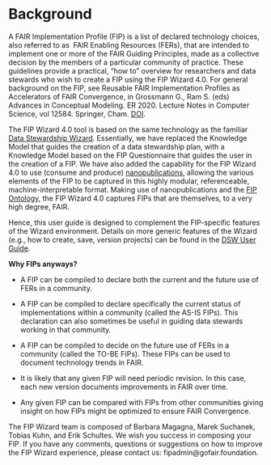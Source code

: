 # Background

A FAIR Implementation Profile (FIP) is a list of declared technology choices, also referred to as  FAIR Enabling Resources (FERs), that are intended to implement one or more of the FAIR Guiding Principles, made as a collective decision by the members of a particular community of practice. These guidelines provide a practical, "how to" overview for researchers and data stewards who wish to create a FIP using the FIP Wizard 4.0. For general background on the FIP, see Reusable FAIR Implementation Profiles as Accelerators of FAIR Convergence, in Grossmann G., Ram S. (eds) Advances in Conceptual Modeling. ER 2020. Lecture Notes in Computer Science, vol 12584. Springer, Cham. [DOI](https://doi.org/10.1007/978-3-030-65847-2_13). 

The FIP Wizard 4.0 tool is based on the same technology as the familiar [Data Stewardship Wizard](https://ds-wizard.org/dsw-story). Essentially, we have replaced the Knowledge Model that guides the creation of a data stewardship plan, with a Knowledge Model based on the FIP Questionnaire that guides the user in the creation of a FIP. We have also added the capability for the FIP Wizard 4.0 to use (consume and produce) [nanopublications](https://nanopub.net), allowing the various elements of the FIP to be captured in this highly modular, referenceable, machine-interpretable format. Making use of nanopublications and the [FIP Ontology](https://w3id.org/fair/fip), the FIP Wizard 4.0 captures FIPs that are themselves, to a very high degree, FAIR. 

Hence, this user guide is designed to complement the FIP-specific features of the Wizard environment. Details on more generic features of the Wizard (e.g., how to create, save, version projects) can be found in the [DSW User Guide](https://guide.ds-wizard.org). 

**Why FIPs anyways?**

-   A FIP can be compiled to declare both the current and the future use of FERs in a community.

-   A FIP can be compiled to declare specifically the current status of implementations within a community (called the AS-IS FIPs). This declaration can also sometimes be useful in guiding data stewards working in that community. 

-   A FIP can be compiled to decide on the future use of FERs in a community (called the TO-BE FIPs). These FIPs can be used to document technology trends in FAIR. 

-   It is likely that any given FIP will need periodic revision. In this case, each new version documents improvements in FAIR over time. 

-   Any given FIP can be compared with FIPs from other communities giving insight on how FIPs might be optimized to ensure FAIR Convergence.  

The FIP Wizard team is composed of Barbara Magagna, Marek Suchanek, Tobias Kuhn, and Erik Schultes. We wish you success in composing your FIP. If you have any comments, questions or suggestions on how to improve the FIP Wizard experience, please contact us: fipadmin\@gofair.foundation.
